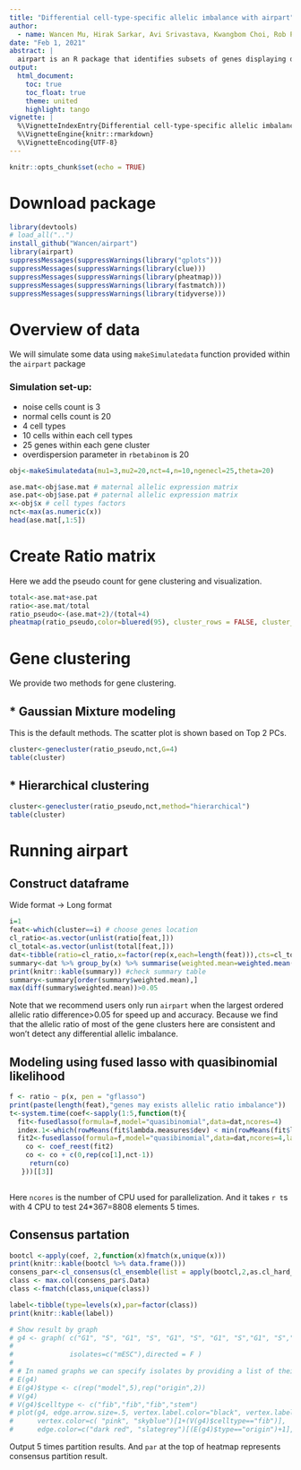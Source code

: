 ```yaml
---
title: "Differential cell-type-specific allelic imbalance with airpart"
author: 
  - name: Wancen Mu, Hirak Sarkar, Avi Srivastava, Kwangbom Choi, Rob Patro, Michael I. Love
date: "Feb 1, 2021"
abstract: |
  airpart is an R package that identifies subsets of genes displaying differential CTS allelic imbalance across all cell types.
output: 
  html_document:
    toc: true  
    toc_float: true 
    theme: united  
    highlight: tango  
vignette: |
  %\VignetteIndexEntry{Differential cell-type-specific allelic imbalance with airpart}
  %\VignetteEngine{knitr::rmarkdown}
  %\VignetteEncoding{UTF-8}
---
```


```r
knitr::opts_chunk$set(echo = TRUE)
```

# Download package

```r
library(devtools)
# load_all("..")
install_github("Wancen/airpart")
library(airpart)
suppressMessages(suppressWarnings(library("gplots")))
suppressMessages(suppressWarnings(library(clue)))
suppressMessages(suppressWarnings(library(pheatmap)))
suppressMessages(suppressWarnings(library(fastmatch)))
suppressMessages(suppressWarnings(library(tidyverse)))
```

# Overview of data
We will simulate some data using `makeSimulatedata` function provided within the `airpart` package

### Simulation set-up:

* noise cells count is 3
* normal cells count is 20
* 4 cell types
* 10 cells within each cell types
* 25 genes within each gene cluster
* overdispersion parameter in `rbetabinom` is 20

```r
obj<-makeSimulatedata(mu1=3,mu2=20,nct=4,n=10,ngenecl=25,theta=20)
```

```r
ase.mat<-obj$ase.mat # maternal allelic expression matrix
ase.pat<-obj$ase.pat # paternal allelic expression matrix
x<-obj$x # cell types factors
nct<-max(as.numeric(x))
head(ase.mat[,1:5])
```
# Create Ratio matrix
Here we add the pseudo count for gene clustering and visualization.
```r
total<-ase.mat+ase.pat
ratio<-ase.mat/total
ratio_pseudo<-(ase.mat+2)/(total+4)
pheatmap(ratio_pseudo,color=bluered(95), cluster_rows = FALSE, cluster_cols = FALSE,show_colnames = F,show_rownames = F)
```
# Gene clustering

We provide two methods for gene clustering. 

## * Gaussian Mixture modeling

This is the default methods. The scatter plot is shown based on Top 2 PCs.
```r
cluster<-genecluster(ratio_pseudo,nct,G=4)
table(cluster)
```

## * Hierarchical clustering 
```r
cluster<-genecluster(ratio_pseudo,nct,method="hierarchical")
table(cluster)
```
# Running airpart

## Construct dataframe

Wide format -> Long format
```r
i=1
feat<-which(cluster==i) # choose genes location
cl_ratio<-as.vector(unlist(ratio[feat,]))
cl_total<-as.vector(unlist(total[feat,]))
dat<-tibble(ratio=cl_ratio,x=factor(rep(x,each=length(feat))),cts=cl_total)
summary<-dat %>% group_by(x) %>% summarise(weighted.mean=weighted.mean(ratio,cts,na.rm = T),mean=mean(ratio,na.rm = T),var=var(ratio,na.rm = T)) %>% data.frame()
print(knitr::kable(summary)) #check summary table
summary<-summary[order(summary$weighted.mean),]
max(diff(summary$weighted.mean))>0.05
```
Note that we recommend users only run `airpart` when the largest ordered allelic ratio difference>0.05 for speed up and accuracy. Because we find that the allelic ratio of most of the gene clusters here are consistent and won't detect any differential allelic imbalance.

## Modeling using fused lasso with quasibinomial likelihood

```r
f <- ratio ~ p(x, pen = "gflasso")
print(paste(length(feat),"genes may exists allelic ratio imbalance"))
t<-system.time(coef<-sapply(1:5,function(t){
  fit<-fusedlasso(formula=f,model="quasibinomial",data=dat,ncores=4)
  index.1<-which(rowMeans(fit$lambda.measures$dev) < min(rowMeans(fit$lambda.measures$dev)) +0.5*mean(matrixStats::rowSds(fit$lambda.measures$dev)/sqrt(5)))[1]
  fit2<-fusedlasso(formula=f,model="quasibinomial",data=dat,ncores=4,lambda=fit$lambda.vector[index.1]) #0.5 SE
    co <- coef_reest(fit2)
    co <- co + c(0,rep(co[1],nct-1))
     return(co)
   }))[[3]]
   
```
Here `ncores` is the number of CPU used for parallelization. And it takes `r t`s with 4 CPU to test 24*367=8808 elements 5 times.

## Consensus partation
```r
bootcl <-apply(coef, 2,function(x)fmatch(x,unique(x)))
print(knitr::kable(bootcl %>% data.frame()))
consens_par<-cl_consensus(cl_ensemble(list = apply(bootcl,2,as.cl_hard_partition)),method = "SM")
class <- max.col(consens_par$.Data)
class <-fmatch(class,unique(class))

label<-tibble(type=levels(x),par=factor(class))
print(knitr::kable(label))

# Show result by graph
# g4 <- graph( c("G1", "S", "G1", "S", "G1", "S", "G1", "S","G1", "S","G1","S","S","G2/M"), 
# 
#              isolates=c("mESC"),directed = F )  
# 
# # In named graphs we can specify isolates by providing a list of their names.
# E(g4)
# E(g4)$type <- c(rep("model",5),rep("origin",2))
# V(g4)
# V(g4)$celltype <- c("fib","fib","fib","stem")
# plot(g4, edge.arrow.size=.5, vertex.label.color="black", vertex.label.dist=1.5,
#      vertex.color=c( "pink", "skyblue")[1+(V(g4)$celltype=="fib")],
#      edge.color=c("dark red", "slategrey")[(E(g4)$type=="origin")+1], ) 
```

Output 5 times partition results. And `par` at the top of heatmap represents consensus partition result.
